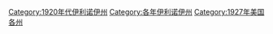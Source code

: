 [[Category:1920年代伊利诺伊州|Category:1920年代伊利诺伊州]]
[[Category:各年伊利诺伊州|Category:各年伊利诺伊州]]
[[Category:1927年美国各州|Category:1927年美国各州]]